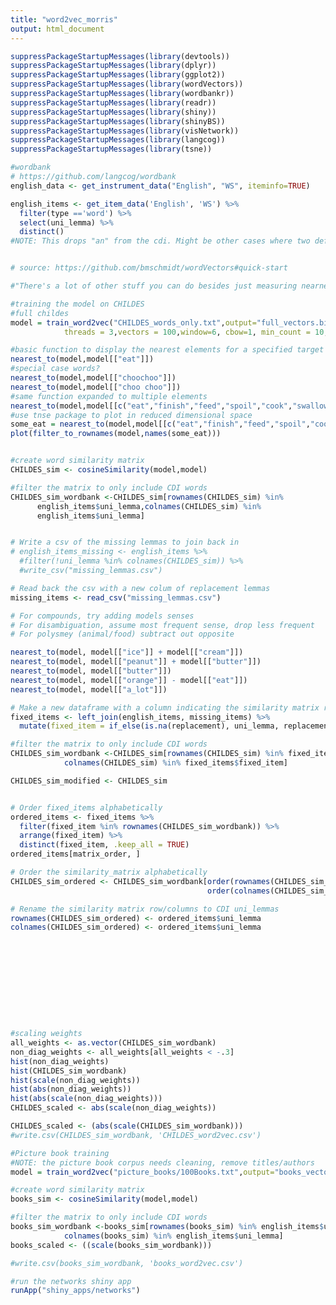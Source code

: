 ```yaml
---
title: "word2vec_morris"
output: html_document
---
```



```r
suppressPackageStartupMessages(library(devtools))
suppressPackageStartupMessages(library(dplyr))
suppressPackageStartupMessages(library(ggplot2))
suppressPackageStartupMessages(library(wordVectors))
suppressPackageStartupMessages(library(wordbankr))
suppressPackageStartupMessages(library(readr))
suppressPackageStartupMessages(library(shiny))
suppressPackageStartupMessages(library(shinyBS))
suppressPackageStartupMessages(library(visNetwork))
suppressPackageStartupMessages(library(langcog))
suppressPackageStartupMessages(library(tsne))

#wordbank
# https://github.com/langcog/wordbank
english_data <- get_instrument_data("English", "WS", iteminfo=TRUE)

english_items <- get_item_data('English', 'WS') %>%
  filter(type =='word') %>%
  select(uni_lemma) %>%
  distinct() 
#NOTE: This drops "an" from the cdi. Might be other cases where two definitions map onto the same uni_lemma


# source: https://github.com/bmschmidt/wordVectors#quick-start

#"There's a lot of other stuff you can do besides just measuring nearness: you can do analogies, projection, and more complicated plots. But for that you should read my blog posts on this"
```




```r
#training the model on CHILDES
#full childes
model = train_word2vec("CHILDES_words_only.txt",output="full_vectors.bin",
            threads = 3,vectors = 100,window=6, cbow=1, min_count = 10, force= TRUE)

#basic function to display the nearest elements for a specified target
nearest_to(model,model[["eat"]])
#special case words?
nearest_to(model,model[["choochoo"]])
nearest_to(model,model[["choo choo"]])
#same function expanded to multiple elements
nearest_to(model,model[[c("eat","finish","feed","spoil","cook","swallow","eats")]],20)
#use tnse package to plot in reduced dimensional space
some_eat = nearest_to(model,model[[c("eat","finish","feed","spoil","cook","swallow","eats")]],20)
plot(filter_to_rownames(model,names(some_eat)))


#create word similarity matrix
CHILDES_sim <- cosineSimilarity(model,model)

#filter the matrix to only include CDI words
CHILDES_sim_wordbank <-CHILDES_sim[rownames(CHILDES_sim) %in% 
      english_items$uni_lemma,colnames(CHILDES_sim) %in% 
      english_items$uni_lemma]


# Write a csv of the missing lemmas to join back in
# english_items_missing <- english_items %>%
  #filter(!uni_lemma %in% colnames(CHILDES_sim)) %>%
  #write_csv("missing_lemmas.csv")

# Read back the csv with a new colum of replacement lemmas
missing_items <- read_csv("missing_lemmas.csv")

# For compounds, try adding models senses
# For disambiguation, assume most frequent sense, drop less frequent
# For polysmey (animal/food) subtract out opposite

nearest_to(model, model[["ice"]] + model[["cream"]])
nearest_to(model, model[["peanut"]] + model[["butter"]])
nearest_to(model, model[["butter"]])
nearest_to(model, model[["orange"]] - model[["eat"]])
nearest_to(model, model[["a_lot"]])

# Make a new dataframe with a column indicating the similarity matrix row/column that corresponds to a CDI uni_lemma
fixed_items <- left_join(english_items, missing_items) %>%
  mutate(fixed_item = if_else(is.na(replacement), uni_lemma, replacement)) 

#filter the matrix to only include CDI words
CHILDES_sim_wordbank <-CHILDES_sim[rownames(CHILDES_sim) %in% fixed_items$fixed_item,
            colnames(CHILDES_sim) %in% fixed_items$fixed_item]

CHILDES_sim_modified <- CHILDES_sim


# Order fixed_items alphabetically
ordered_items <- fixed_items %>%
  filter(fixed_item %in% rownames(CHILDES_sim_wordbank)) %>%
  arrange(fixed_item) %>%
  distinct(fixed_item, .keep_all = TRUE)
ordered_items[matrix_order, ]

# Order the similarity_matrix alphabetically
CHILDES_sim_ordered <- CHILDES_sim_wordbank[order(rownames(CHILDES_sim_wordbank)),
                                            order(colnames(CHILDES_sim_wordbank))]

# Rename the similarity matrix row/columns to CDI uni_lemmas
rownames(CHILDES_sim_ordered) <- ordered_items$uni_lemma
colnames(CHILDES_sim_ordered) <- ordered_items$uni_lemma






    




#scaling weights
all_weights <- as.vector(CHILDES_sim_wordbank)
non_diag_weights <- all_weights[all_weights < -.3]
hist(non_diag_weights)
hist(CHILDES_sim_wordbank)
hist(scale(non_diag_weights))
hist(abs(non_diag_weights))
hist(abs(scale(non_diag_weights)))
CHILDES_scaled <- abs(scale(non_diag_weights))

CHILDES_scaled <- (abs(scale(CHILDES_sim_wordbank)))
#write.csv(CHILDES_sim_wordbank, 'CHILDES_word2vec.csv')
```


```r
#Picture book training
#NOTE: the picture book corpus needs cleaning, remove titles/authors
model = train_word2vec("picture_books/100Books.txt",output="books_vectors.bin",threads = 3,vectors = 100,window=6, cbow=1, min_count = 10, force= TRUE)

#create word similarity matrix
books_sim <- cosineSimilarity(model,model)

#filter the matrix to only include CDI words
books_sim_wordbank <-books_sim[rownames(books_sim) %in% english_items$uni_lemma,
            colnames(books_sim) %in% english_items$uni_lemma]
books_scaled <- ((scale(books_sim_wordbank)))

#write.csv(books_sim_wordbank, 'books_word2vec.csv')

```

```r
#run the networks shiny app
runApp("shiny_apps/networks")
```


